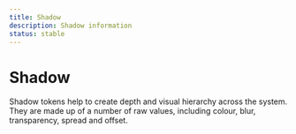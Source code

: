 ```yaml
---
title: Shadow
description: Shadow information
status: stable
---
```


# Shadow

Shadow tokens help to create depth and visual hierarchy across the system. They are made up of a number of raw values, including colour, blur, transparency, spread and offset.

<ShadowTable />
